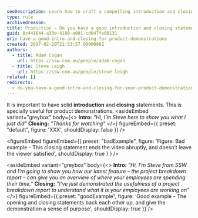 ```yaml
---
seoDescription: Learn how to craft a compelling introduction and closing statements for your product demonstrations that leave viewers satisfied.
type: rule
archivedreason:
title: Production - Do you have a good introduction and closing statements?
guid: 8c441644-a33e-4100-a001-cd047fe08131
uri: have-a-good-intro-and-closing-for-product-demonstrations
created: 2017-02-20T21:53:57.0000000Z
authors:
  - title: Adam Cogan
    url: https://ssw.com.au/people/adam-cogan
  - title: Steve Leigh
    url: https://ssw.com.au/people/steve-leigh
related: []
redirects:
  - do-you-have-a-good-intro-and-closing-for-your-product-demonstrations
---
```


It is important to have solid **introduction** and **closing** statements. This is specially useful for product demonstrations.
<asideEmbed
  variant="greybox"
  body={<>
    **Intro:** _"Hi, I’m Steve here to show you what I just did"_
**Closing:** _"Thanks for watching"_
  </>}
  figureEmbed={{
    preset: "default",
    figure: 'XXX',
    shouldDisplay: false
  }}
/>

<figureEmbed figureEmbed={{
  preset: "badExample",
  figure: 'Figure: Bad example - This closing statement ends the video abruptly, and doesn’t leave the viewer satisfied',
  shouldDisplay: true
} } />


<asideEmbed
  variant="greybox"
  body={<>
    **Intro:** _"Hi, I’m Steve from SSW and I’m going to show you how our latest feature – the project breakdown report – can give you an overview of where your employees are spending their time."_
**Closing:** _"I’ve just demonstrated the usefulness of a project breakdown report to understand what it is your employees are working on"_
  </>}
  figureEmbed={{
    preset: "goodExample",
    figure: 'Good example - The opening and closing statements back each other up, and give the demonstration a sense of purpose',
    shouldDisplay: true
  }}
/>